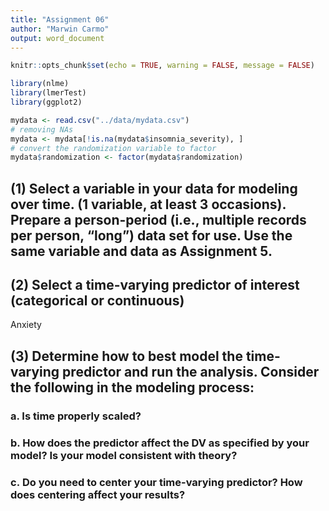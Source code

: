 ```yaml
---
title: "Assignment 06"
author: "Marwin Carmo"
output: word_document
---
```


```r
knitr::opts_chunk$set(echo = TRUE, warning = FALSE, message = FALSE)
```

```r
library(nlme)
library(lmerTest)
library(ggplot2)
```

```r
mydata <- read.csv("../data/mydata.csv")
# removing NAs
mydata <- mydata[!is.na(mydata$insomnia_severity), ]
# convert the randomization variable to factor
mydata$randomization <- factor(mydata$randomization)

```

## (1)	Select a variable in your data for modeling over time. (1 variable, at least 3 occasions). Prepare a person-period (i.e., multiple records per person, “long”) data set for use. Use the same variable and data as Assignment 5.

## (2)	Select a time-varying predictor of interest (categorical or continuous)

Anxiety

## (3)	Determine how to best model the time-varying predictor and run the analysis. Consider the following in the modeling process:

### a.	Is time properly scaled?


### b.	How does the predictor affect the DV as specified by your model? Is your model consistent with theory?


### c.	Do you need to center your time-varying predictor? How does centering affect your results?


